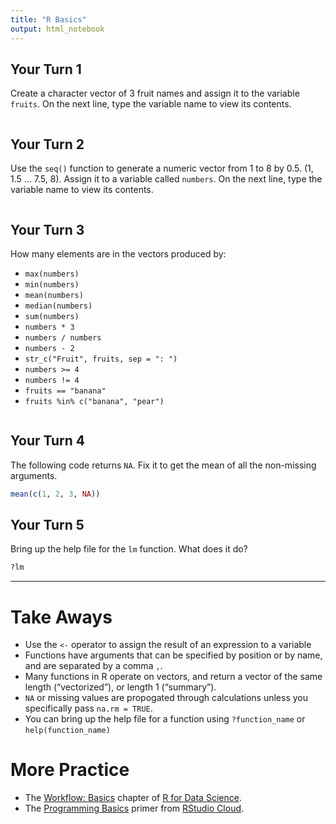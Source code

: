 ```yaml
---
title: "R Basics"
output: html_notebook
---
```


## Your Turn 1

Create a character vector of 3 fruit names and assign it to the variable `fruits`. On the next line, type the variable name to view its contents.

```r

```

## Your Turn 2

Use the `seq()` function to generate a numeric vector from 1 to 8 by 0.5. (1, 1.5 ... 7.5, 8). Assign it to a variable called `numbers`. On the next line, type the variable name to view its contents.

```r

```

## Your Turn 3

How many elements are in the vectors produced by:

- `max(numbers)`
- `min(numbers)`
- `mean(numbers)`
- `median(numbers)`
- `sum(numbers)`
- `numbers * 3`
- `numbers / numbers`
- `numbers - 2`
- `str_c("Fruit", fruits, sep = ": ")`
- `numbers >= 4`
- `numbers != 4`
- `fruits == "banana"`
- `fruits %in% c("banana", "pear")`

```r

```

## Your Turn 4

The following code returns `NA`. Fix it to get the mean of all the non-missing arguments.

```r
mean(c(1, 2, 3, NA))
```

## Your Turn 5

Bring up the help file for the `lm` function. What does it do?

```r
?lm
```

***

# Take Aways

- Use the `<-` operator to assign the result of an expression to a variable
- Functions have arguments that can be specified by position or by name, and are separated by a comma `,`.
- Many functions in R operate on vectors, and return a vector of the same length ("vectorized"), or length 1 ("summary").
- `NA` or missing values are propogated through calculations unless you specifically pass `na.rm = TRUE`.
- You can bring up the help file for a function using `?function_name` or `help(function_name)`

# More Practice

- The [Workflow: Basics](https://r4ds.had.co.nz/workflow-basics.html) chapter of [R for Data Science](https://r4ds.had.co.nz/workflow-basics.html).
- The [Programming Basics](https://rstudio.cloud/learn/primers/1.2) primer from [RStudio Cloud](https://rstudio.cloud/).
